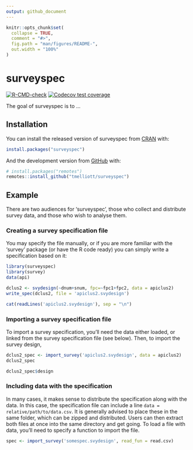 ```yaml
---
output: github_document
---
```


<!-- README.md is generated from README.Rmd. Please edit that file -->

```r
knitr::opts_chunk$set(
  collapse = TRUE,
  comment = "#>",
  fig.path = "man/figures/README-",
  out.width = "100%"
)
```

# surveyspec

<!-- badges: start -->

[![R-CMD-check](https://github.com/tmelliott/surveyspec/workflows/R-CMD-check/badge.svg)](https://github.com/tmelliott/surveyspec/actions)
[![Codecov test coverage](https://codecov.io/gh/tmelliott/surveyspec/branch/main/graph/badge.svg)](https://codecov.io/gh/tmelliott/surveyspec?branch=main)

<!-- badges: end -->

The goal of surveyspec is to ...

## Installation

You can install the released version of surveyspec from [CRAN](https://CRAN.R-project.org) with:

```r
install.packages("surveyspec")
```

And the development version from [GitHub](https://github.com/) with:

```r
# install.packages("remotes")
remotes::install_github("tmelliott/surveyspec")
```

## Example

There are two audiences for 'surveyspec', those who collect and distribute survey data, and those who wish to analyse them.

### Creating a survey specification file

You may specify the file manually, or if you are more familiar with the 'survey' package (or have the R code ready) you can simply write a specification based on it:

```r
library(surveyspec)
library(survey)
data(api)

dclus2 <- svydesign(~dnum+snum, fpc=~fpc1+fpc2, data = apiclus2)
write_spec(dclus2, file = 'apiclus2.svydesign')

cat(readLines('apiclus2.svydesign'), sep = "\n")
```

### Importing a survey specification file

To import a survey specification, you'll need the data either loaded, or linked from the survey specification file (see below). Then, to import the survey design,

```r
dclus2_spec <- import_survey('apiclus2.svydesign', data = apiclus2)
dclus2_spec

dclus2_spec$design
```

### Including data with the specification

In many cases, it makes sense to distribute the specification along with the data. In this case, the specification file can include a line `data = relative/path/to/data.csv`. It is generally advised to place these in the same folder, which can be zipped and distributed. Users can then extract both files at once into the same directory and get going. To load a file with data, you'll need to specify a function to import the file.

```r
spec <- import_survey('somespec.svydesign', read_fun = read.csv)
```
